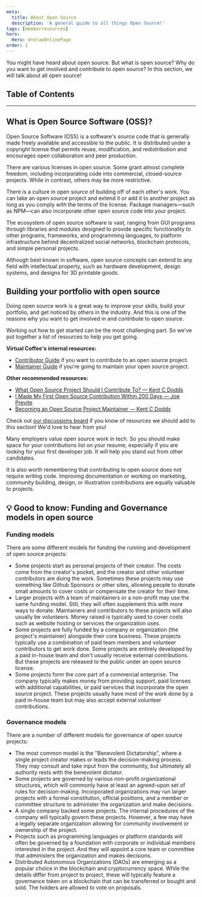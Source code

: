 ```yaml
---
meta:
  title: About Open Source
  description: 'A general guide to all things Open Source!'
tags: [memberresources]
hero:
  Hero: UndrawOnlinePage
order: 1
---
```



<TextContainer showBackToTopLink={false}>

<LeadText>

You might have heard about open source. But what is open source? Why do you want to get involved and contribute to open source?
In this section, we will talk about all open source!

</LeadText>

</TextContainer>

## Table of Contents

<TextContainer background="light">

---

## What is Open Source Software (OSS)?

Open Source Software (OSS) is a software's source code that is generally made freely available and accessible to the public. It is distributed under a copyright license that permits reuse, modification, and redistribution and encourages open collaboration and peer production.

There are various licenses in open source. Some grant almost complete freedom, including incorporating code into commercial, closed-source projects. While in contrast, others may be more restrictive.

There is a culture in open source of building off of each other's work. You can take an open source project and extend it or add it to another project as long as you comply with the terms of the license. Package managers—such as NPM—can also incorporate other open source code into your project.

The ecosystem of open source software is vast, ranging from GUI programs through libraries and modules designed to provide specific functionality to other programs, frameworks, and programming languages, to platform infrastructure behind decentralized social networks, blockchain protocols, and simple personal projects.

Although best known in software, open source concepts can extend to any field with intellectual property, such as hardware development, design systems, and designs for 3D printable goods.

## Building your portfolio with open source

Doing open source work is a great way to improve your skills, build your portfolio, and get noticed by others in the industry. And this is one of the reasons why you want to get involved in and contribute to open source.

Working out how to get started can be the most challenging part. So we've put together a list of resources to help you get going.

**Virtual Coffee's internal resources:**

- [Contributor Guide](./contributor-guide) if you want to contribute to an open source project.
- [Maintainer Guide](./maintainer-guide) if you're going to maintain your open source project.

**Other recommended resources:**

- [What Open Source Project Should I Contribute To? — Kent C Dodds](https://kentcdodds.com/blog/what-open-source-project-should-i-contribute-to)
- [I Made My First Open Source Contribution Within 200 Days — Joe Previte](https://www.freecodecamp.org/news/i-made-my-first-open-source-contribution-within-200-days-and-how-you-can-too-4d5bdbd63fad)
- [Becoming an Open Source Project Maintainer — Kent C Dodds](https://kentcdodds.com/blog/becoming-an-open-source-project-maintainer)

Check out [our discussions board](https://github.com/Virtual-Coffee/virtualcoffee.io/discussions/529) if you know of resources we should add to this section! We'd love to hear from you!

Many employers value open source work in tech. So you should make space for your contributions list on your resume, especially if you are looking for your first developer job. It will help you stand out from other candidates.

It is also worth remembering that contributing to open source does not require writing code. Improving documentation or working on marketing, community building, design, or illustration contributions are equally valuable to projects.

## 💡 Good to know: Funding and Governance models in open source

### Funding models

There are some different models for funding the running and development of open source projects:

- Some projects start as personal projects of their creator. The costs come from the creator's pocket, and the creator and other volunteer contributors are doing the work. Sometimes these projects may use something like Github Sponsors or other sites, allowing people to donate small amounts to cover costs or compensate the creator for their time.
- Larger projects with a team of maintainers or a non-profit may use the same funding model. Still, they will often supplement this with more ways to donate. Maintainers and contributors to these projects will also usually be volunteers. Money raised is typically used to cover costs such as website hosting or services the organization uses.
- Some projects are fully funded by a company or organization (the project's maintainer) alongside their core business. These projects typically use a combination of paid team members and volunteer contributors to get work done. Some projects are entirely developed by a paid in-house team and don't usually receive external contributions. But these projects are released to the public under an open source license.
- Some projects form the core part of a commercial enterprise. The company typically makes money from providing support, paid licenses with additional capabilities, or paid services that incorporate the open source project. These projects usually have most of the work done by a paid in-house team but may also accept external volunteer contributions.

### Governance models

There are a number of different models for governance of open source projects:

- The most common model is the "Benevolent Dictatorship", where a single project creator makes or leads the decision-making process. They may consult and take input from the community, but ultimately all authority rests with the benevolent dictator.
- Some projects are governed by various non-profit organizational structures, which will commonly have at least an agreed-upon set of rules for decision-making. Incorporated organizations may run larger projects with a formal constitution, official positions, and a member or committee structure to administer the organization and make decisions.
- A single company backed some projects. The internal procedures of the company will typically govern these projects. However, a few may have a legally separate organization allowing for community involvement or ownership of the project.
- Projects such as programming languages or platform standards will often be governed by a foundation with corporate or individual members interested in the project. And they will appoint a core team or committee that administers the organization and makes decisions.
- Distributed Autonomous Organizations (DAOs) are emerging as a popular choice in the blockchain and cryptocurrency space. While the details differ from project to project, these will typically feature a governance token on a blockchain that can be transferred or bought and sold. The holders are allowed to vote on proposals.

</TextContainer>
